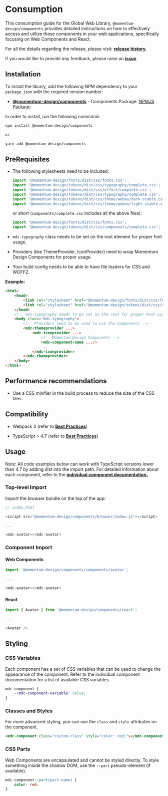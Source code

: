 # Consumption

This consumption guide for the Global Web Library, `@momentum-design/components` provides detailed instructions on how to effectively access and utilize these components in your web applications, specifically focusing on Web Components and React.

For all the details regarding the release, please visit: [**release history**](https://github.com/momentum-design/momentum-design/releases).

If you would like to provide any feedback, please raise an [**issue**](https://github.com/momentum-design/momentum-design/issues).

## Installation

To install the library, add the following NPM dependency to your `package.json` with the required version number:

* [**@momentum-design/components**](https://github.com/momentum-design/momentum-design/tree/main/packages/components) - Components Package. [NPMJS Package](https://www.npmjs.com/package/@momentum-design/components)

In order to install, run the following command:

```bash
npm install @momentum-design/components

or

yarn add @momentum-design/components
``` 

## PreRequisites 

* The following stylesheets need to be included:

    ```javascript
    import '@momentum-design/fonts/dist/css/fonts.css';
    import '@momentum-design/tokens/dist/css/typography/complete.css';
    import '@momentum-design/tokens/dist/css/effect/complete.css';
    import '@momentum-design/tokens/dist/css/typography/complete.css';
    import '@momentum-design/tokens/dist/css/theme/webex/dark-stable.css';
    import '@momentum-design/tokens/dist/css/theme/webex/light-stable.css';
    ```

    or short (`components/complete.css` includes all the above files):
    ```javascript
    import '@momentum-design/fonts/dist/css/fonts.css';
    import '@momentum-design/tokens/dist/css/components/complete.css';
    ```

* `mds-typography` class needs to be set on the root element for proper font usage.
* Providers (like ThemeProvider, IconProvider) need to wrap Momentum Design Components for proper usage.
* Your build config needs to be able to have file loaders for CSS and WOFF2.


**Example:**

```html
<html>
    <head>
        <link rel="stylesheet" href="@momentum-design/fonts/dist/css/fonts.css">
        <link rel="stylesheet" href="@momentum-design/tokens/dist/css/components/complete.css">
    </head>
    <!-- mds-typography needs to be set on the root for proper Font usage -->
    <body class="mds-typography">
        <!-- Providers need to be used to use the Components -->
        <mdc-themeprovider ...>
            <mdc-iconprovider ...>
                <!-- Momentum Design Components -->
                <mdc-component-name .../>
                ...
            </mdc-iconprovider>
        </mdc-themeprovider>
    </body>
</html>
```

## Performance recommendations

* Use a CSS minifier in the build process to reduce the size of the CSS files.

## Compatibility

* Webpack 4 (refer to [**Best Practices**](https://lit.dev/docs/releases/upgrade/#using-lit-3-with-webpack-4))

* TypeScript > 4.7 (refer to [**Best Practices**](https://stackoverflow.com/a/70020984))

## Usage 

Note: 
All code examples below can work with TypeScript versions lower than 4.7 by adding dist into the import path.
For detailed information about each component, refer to the [**individual component documentation.**](https://momentum-design.github.io/momentum-design/en/components/)

### Top-level Import

Import the browser bundle on the top of the app:

```javascript
// index.html

<script src="@momentum-design/components/browser/index.js"></script>

...

<mdc-avatar></mdc-avatar>
``` 

### Component Import

#### Web Components

```javascript
import '@momentum-design/components/components/avatar';

...

<mdc-avatar></mdc-avatar>
``` 

#### React

```javascript
import { Avatar } from '@momentum-design/components/react';

...

<Avatar />
``` 

## Styling

### CSS Variables

Each component has a set of CSS variables that can be used to change the appearance of the component. 
Refer to the individual component documentation for a list of available CSS variables.

```css
mdc-component {
    --mdc-component-variable: value;
}
```

### Classes and Styles

For more advanced styling, you can use the `class` and `style` attributes on the component.

```html
<mdc-component class="custom-class" style="color: red;"></mdc-component>
```

### CSS Parts

Web Components are encapsulated and cannot be styled directly. 
To style something inside the shadow DOM, use the `::part` pseudo-element (if available).

```css
mdc-component::part(part-name) {
    color: red;
}
```